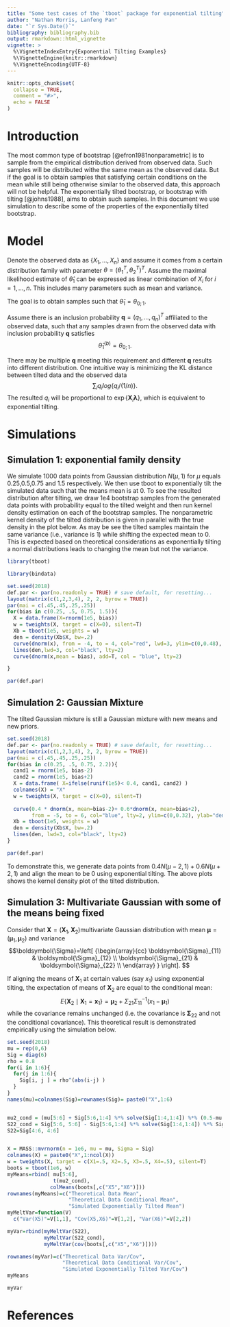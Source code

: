 ```yaml
---
title: "Some test cases of the `tboot` package for exponential tilting"
author: "Nathan Morris, Lanfeng Pan"
date: "`r Sys.Date()`"
bibliography: bibliography.bib
output: rmarkdown::html_vignette
vignette: >
  %\VignetteIndexEntry{Exponential Tilting Examples}
  %\VignetteEngine{knitr::rmarkdown}
  %\VignetteEncoding{UTF-8}
---
```


```r
knitr::opts_chunk$set(
  collapse = TRUE,
  comment = "#>",
  echo = FALSE
)
```

# Introduction
The most common type of bootstrap [@efron1981nonparametric] is to sample from the empirical distribution derived from observed data. Such samples will be distributed withe the same mean as the observed data. But if the goal is to obtain samples that satisfying certain conditions on the mean while still being otherwise similar to the observed data, this approach will not be helpful. The exponentially tilted bootstrap, or bootstrap with tilting [@johns1988], aims to  obtain such samples. In this document we use simulation to describe some of the properties of the exponentially tilted bootstrap.



# Model
Denote the observed data as $\{X_1, \ldots, X_n\}$ and assume it comes from a certain distribution family with parameter $\theta=(\theta_1^T, \theta_2^T)^T$. Assume the maximal likelihood estimate of $\hat{\theta}_1$ can be expressed as linear combination of $X_i$ for $i=1,\ldots,n$. This includes many parameters such as mean and variance. 
 
The goal is to obtain samples such that $\hat{\theta}_1 = \theta_{0;1}$.

Assume there is an inclusion probability 
$\boldsymbol{q}=(q_1,\ldots,q_n)^T$ affiliated to the observed data, such that any samples drawn from the observed data with inclusion probability $\boldsymbol{q}$ satisfies 
$$
\hat{\theta}_1^{(b)} = \theta_{0;1}.
$$

There may be multiple $\boldsymbol{q}$ meeting this requirement and different $\boldsymbol{q}$ results into different distribution.
One intuitive way is minimizing the KL distance between tilted data and the observed data
$$
\sum_i q_i log\{q_i/(1/n)\}.
$$
The resulted $q_i$ will be proportional to $\exp\{\boldsymbol{X}_i \boldsymbol{\lambda}\}$, which is equivalent to exponential tilting.


# Simulations

## Simulation 1: exponential family density
We simulate 1000 data points from Gaussian distribution $N(\mu, 1)$ for $\mu$ equals 0.25,0.5,0.75 and 1.5 respectively. We then use tboot to exponentially tilt the simulated data such that the means mean is at 0. To see the resulted distribution after tilting, we draw 1e4 bootstrap samples from the generated data points with probability equal to the tilted weight and then run kernel density estimation on each of the bootstrap samples.
The nonparametric kernel density of the tilted distribution is given in parallel with the true density in the plot below. As may be see the tilted samples maintain the same variance (i.e., variance is 1) while shifting the expected mean to 0. This is expected based on theoretical considerations as exponentially tilting a normal distributions leads to changing the mean but not the variance.

```r
library(tboot)

library(bindata)
```

```r

set.seed(2018)
def.par <- par(no.readonly = TRUE) # save default, for resetting...
layout(matrix(c(1,2,3,4), 2, 2, byrow = TRUE))
par(mai = c(.45,.45,.25,.25))
for(bias in c(0.25, .5, 0.75, 1.5)){
  X = data.frame(X=rnorm(1e5, bias))
  w = tweights(X, target = c(X=0), silent=T)
  Xb = tboot(1e5, weights = w)
  den = density(Xb$X, bw=.2)
  curve(dnorm(x), from = -4, to = 4, col="red", lwd=3, ylim=c(0,0.48), ylab="density")
  lines(den,lwd=3, col="black", lty=2)
  curve(dnorm(x,mean = bias), add=T, col = "blue", lty=2)

}

par(def.par)

```




## Simulation 2: Gaussian Mixture

The tilted Gaussian mixture is still a Gaussian mixture with new means and new priors.


```r
set.seed(2018)
def.par <- par(no.readonly = TRUE) # save default, for resetting...
layout(matrix(c(1,2,3,4), 2, 2, byrow = TRUE))
par(mai = c(.45,.45,.25,.25))
for(bias in c(0.25, .5, 0.75, 2.2)){
  cand1 = rnorm(1e5, bias-2)
  cand2 = rnorm(1e5, bias+2)
  X = data.frame( X=ifelse(runif(1e5)< 0.4, cand1, cand2) )
  colnames(X) = "X"
  w = tweights(X, target = c(X=0), silent=T)
  
  curve(0.4 * dnorm(x, mean=bias-2)+ 0.6*dnorm(x, mean=bias+2),
        from = -5, to = 6, col="blue", lty=2, ylim=c(0,0.32), ylab="density")
  Xb = tboot(1e5, weights = w)
  den = density(Xb$X, bw=.2)
  lines(den, lwd=3, col="black", lty=2)
}

par(def.par)
```

To demonstrate this, we generate data points from $0.4N(\mu-2, 1)+0.6N(\mu+2,1)$ and align the mean to be 0 using exponential tilting. The above plots shows the kernel density plot of the tilted distribution.



## Simulation 3: Multivariate Gaussian with some of the means being fixed

Consider that $\boldsymbol{X}=(\boldsymbol{X}_1,\boldsymbol{X}_2)$multivariate Gaussian distribution with mean $\boldsymbol{\mu}=(\boldsymbol{\mu}_1,\boldsymbol{\mu}_2)$ and variance $$\boldsymbol{\Sigma}=\left[ {\begin{array}{cc}
   \boldsymbol{\Sigma}_{11} & \boldsymbol{\Sigma}_{12} \\
   \boldsymbol{\Sigma}_{21} & \boldsymbol{\Sigma}_{22} \\
  \end{array} } \right].
  $$ 

If aligning the means of $\boldsymbol{X}_1$ at certain values (say $x_1$) using exponential tilting, the expectation of means of $\boldsymbol{X}_2$ are equal to the conditional mean: 
$$
E\{\boldsymbol{X}_2 \mid \boldsymbol{X}_1=\boldsymbol{x}_1\}=\boldsymbol{\mu}_2 +\Sigma_{21}\Sigma_{11}^{-1}(x_1-\boldsymbol{\mu}_1)
$$
while the covariance remains unchanged (i.e. the covariance is 
$\boldsymbol{\Sigma}_{22}$ and not the conditional covariance). This theoretical result is demonstrated empirically using the simulation below.




```r
set.seed(2018)
mu = rep(0,6)
Sig = diag(6)
rho = 0.8
for(i in 1:6){
  for(j in 1:6){
    Sig[i, j ] = rho^(abs(i-j) )
  }
}
names(mu)=colnames(Sig)=rownames(Sig)= paste0("X",1:6)


mu2_cond = (mu[5:6] + Sig[5:6,1:4] %*% solve(Sig[1:4,1:4]) %*% (0.5-mu[1:4]))
S22_cond = Sig[5:6, 5:6] - Sig[5:6,1:4] %*% solve(Sig[1:4,1:4]) %*% Sig[1:4, 5:6]
S22=Sig[4:6, 4:6] 


X = MASS::mvrnorm(n = 1e6, mu = mu, Sigma = Sig)
colnames(X) = paste0("X",1:ncol(X))
w = tweights(X, target = c(X1=.5, X2=.5, X3=.5, X4=.5), silent=T)
boots = tboot(1e6, w)
myMeans=rbind( mu[5:6],
               t(mu2_cond),
              colMeans(boots[,c("X5","X6")]))
rownames(myMeans)=c("Theoretical Data Mean",
                    "Theoretical Data Conditional Mean", 
                    "Simulated Exponentially Tilted Mean")
myMeltVar=function(V) 
  c("Var(X5)"=V[1,1], "Cov(X5,X6)"=V[1,2], "Var(X6)"=V[2,2])

myVar=rbind(myMeltVar(S22),
            myMeltVar(S22_cond),
            myMeltVar(cov(boots[,c("X5","X6")])))

rownames(myVar)=c("Theoretical Data Var/Cov",
                  "Theoretical Data Conditional Var/Cov", 
                  "Simulated Exponentially Tilted Var/Cov")
myMeans

myVar

```


# References


